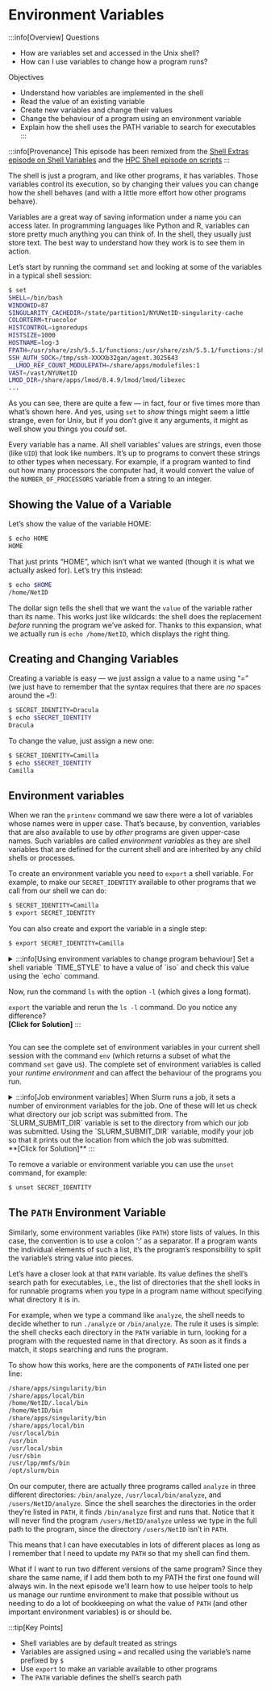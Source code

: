# Environment Variables
:::info[Overview]
Questions
-   How are variables set and accessed in the Unix shell?
-   How can I use variables to change how a program runs?

Objectives
-   Understand how variables are implemented in the shell
-   Read the value of an existing variable
-   Create new variables and change their values
-   Change the behaviour of a program using an environment variable
-   Explain how the shell uses the PATH variable to search for executables
:::

:::info[Provenance]
This episode has been remixed from the [Shell Extras episode on Shell Variables](https://github.com/carpentries-incubator/shell-extras/blob/gh-pages/_episodes/08-environment-variables.md) and the [HPC Shell episode on scripts](https://github.com/hpc-carpentry/hpc-shell/blob/gh-pages/_episodes/05-scripts.md)
:::

The shell is just a program, and like other programs, it has variables. Those variables control its execution, so by changing their values you can change how the shell behaves (and with a little more effort how other programs behave).

Variables are a great way of saving information under a name you can access later. In programming languages like Python and R, variables can store pretty much anything you can think of. In the shell, they usually just store text. The best way to understand how they work is to see them in action.

Let’s start by running the command `set` and looking at some of the variables in a typical shell session:
```bash
$ set
SHELL=/bin/bash
WINDOWID=87
SINGULARITY_CACHEDIR=/state/partition1/NYUNetID-singularity-cache
COLORTERM=truecolor
HISTCONTROL=ignoredups
HISTSIZE=1000
HOSTNAME=log-3
FPATH=/usr/share/zsh/5.5.1/functions:/usr/share/zsh/5.5.1/functions:/share/apps/lmod/8.4.9/lmod/lmod/init/ksh_funcs
SSH_AUTH_SOCK=/tmp/ssh-XXXXb32gan/agent.3025643
__LMOD_REF_COUNT_MODULEPATH=/share/apps/modulefiles:1
VAST=/vast/NYUNetID
LMOD_DIR=/share/apps/lmod/8.4.9/lmod/lmod/libexec
...
```
As you can see, there are quite a few — in fact, four or five times more than what’s shown here. And yes, using `set` to *show* things might seem a little strange, even for Unix, but if you don’t give it any arguments, it might as well show you things you *could* set.

Every variable has a name. All shell variables’ values are strings, even those (like `UID`) that look like numbers. It’s up to programs to convert these strings to other types when necessary. For example, if a program wanted to find out how many processors the computer had, it would convert the value of the `NUMBER_OF_PROCESSORS` variable from a string to an integer.

## Showing the Value of a Variable
Let’s show the value of the variable HOME:
```bash
$ echo HOME
HOME
```
That just prints “HOME”, which isn’t what we wanted (though it is what we actually asked for). Let’s try this instead:
```bash
$ echo $HOME
/home/NetID
```
The dollar sign tells the shell that we want the `value` of the variable rather than its name. This works just like wildcards: the shell does the replacement *before* running the program we’ve asked for. Thanks to this expansion, what we actually run is `echo /home/NetID`, which displays the right thing.

## Creating and Changing Variables
Creating a variable is easy — we just assign a value to a name using “=” (we just have to remember that the syntax requires that there are *no* spaces around the `=`!):
```bash
$ SECRET_IDENTITY=Dracula
$ echo $SECRET_IDENTITY
Dracula
```
To change the value, just assign a new one:
```bash
$ SECRET_IDENTITY=Camilla
$ echo $SECRET_IDENTITY
Camilla
```

## Environment variables
When we ran the `printenv` command we saw there were a lot of variables whose names were in upper case. That’s because, by convention, variables that are also available to use by *other* programs are given upper-case names. Such variables are called *environment variables* as they are shell variables that are defined for the current shell and are inherited by any child shells or processes.

To create an environment variable you need to `export` a shell variable. For example, to make our `SECRET_IDENTITY` available to other programs that we call from our shell we can do:
```bash
$ SECRET_IDENTITY=Camilla
$ export SECRET_IDENTITY
```
You can also create and export the variable in a single step:
```bash
$ export SECRET_IDENTITY=Camilla
```

<details>
<summary>
:::info[Using environment variables to change program behaviour]
Set a shell variable `TIME_STYLE` to have a value of `iso` and check this value using the `echo` command.

Now, run the command `ls` with the option `-l` (which gives a long format).

`export` the variable and rerun the `ls -l` command. Do you notice any difference? <br />
**[Click for Solution]**
:::
</summary>
:::tip[Solution]
The `TIME_STYLE` variable is not *seen* by `ls` until is exported, at which point it is used by `ls` to decide what date format to use when presenting the timestamp of files.
:::
</details>

You can see the complete set of environment variables in your current shell session with the command `env` (which returns a subset of what the command `set` gave us). The complete set of environment variables is called your *runtime environment* and can affect the behaviour of the programs you run.

<details>
<summary>
:::info[Job environment variables]
When Slurm runs a job, it sets a number of environment variables for the job. One of these will let us check what directory our job script was submitted from. The `SLURM_SUBMIT_DIR` variable is set to the directory from which our job was submitted. Using the `SLURM_SUBMIT_DIR` variable, modify your job so that it prints out the location from which the job was submitted. <br />
**[Click for Solution]**
:::
</summary>
:::tip[Solution]
```bash
[NetID@log-1 ~]$ nano example-job.sh
[NetID@log-1 ~]$ cat example-job.sh
#!/bin/bash
#SBATCH -t 00:00:30

echo -n "This script is running on "
hostname

echo "This job was launched in the following directory:"
echo ${SLURM_SUBMIT_DIR}
:::
</details>

To remove a variable or environment variable you can use the `unset` command, for example:
```bash
$ unset SECRET_IDENTITY
```

## The `PATH` Environment Variable
Similarly, some environment variables (like `PATH`) store lists of values. In this case, the convention is to use a colon ‘:’ as a separator. If a program wants the individual elements of such a list, it’s the program’s responsibility to split the variable’s string value into pieces.

Let’s have a closer look at that `PATH` variable. Its value defines the shell’s search path for executables, i.e., the list of directories that the shell looks in for runnable programs when you type in a program name without specifying what directory it is in.

For example, when we type a command like `analyze`, the shell needs to decide whether to run `./analyze` or `/bin/analyze`. The rule it uses is simple: the shell checks each directory in the `PATH` variable in turn, looking for a program with the requested name in that directory. As soon as it finds a match, it stops searching and runs the program.

To show how this works, here are the components of `PATH` listed one per line:
```bash
/share/apps/singularity/bin
/share/apps/local/bin
/home/NetID/.local/bin
/home/NetID/bin
/share/apps/singularity/bin
/share/apps/local/bin
/usr/local/bin
/usr/bin
/usr/local/sbin
/usr/sbin
/usr/lpp/mmfs/bin
/opt/slurm/bin
```
On our computer, there are actually three programs called `analyze` in three different directories: `/bin/analyze`, `/usr/local/bin/analyze`, and `/users/NetID/analyze`. Since the shell searches the directories in the order they’re listed in `PATH`, it finds `/bin/analyze` first and runs that. Notice that it will never find the program `/users/NetID/analyze` unless we type in the full path to the program, since the directory `/users/NetID` isn’t in `PATH`.

This means that I can have executables in lots of different places as long as I remember that I need to update my `PATH` so that my shell can find them.

What if I want to run two different versions of the same program? Since they share the same name, if I add them both to my PATH the first one found will always win. In the next episode we’ll learn how to use helper tools to help us manage our runtime environment to make that possible without us needing to do a lot of bookkeeping on what the value of `PATH` (and other important environment variables) is or should be.

:::tip[Key Points]
-   Shell variables are by default treated as strings
-   Variables are assigned using `=` and recalled using the variable’s name prefixed by `$`
-   Use `export` to make an variable available to other programs
-   The `PATH` variable defines the shell’s search path
